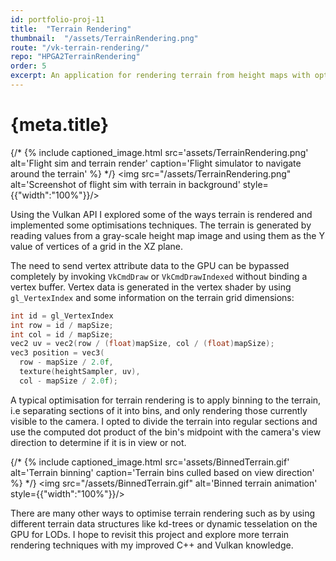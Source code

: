 ```yaml
---
id: portfolio-proj-11
title:  "Terrain Rendering"
thumbnail:  "/assets/TerrainRendering.png"
route: "/vk-terrain-rendering/"
repo: "HPGA2TerrainRendering"
order: 5
excerpt: An application for rendering terrain from height maps with optimizations such as view based culling, written in C++ with the Vulkan API.
---
```


# {meta.title}

{/* <!-- main content -->
{% include captioned_image.html src='assets/TerrainRendering.png' alt='Flight sim and terrain render' caption='Flight simulator to navigate around the terrain' %} */}
<img src="/assets/TerrainRendering.png" alt='Screenshot of flight sim with terrain in background' style={{"width":"100%"}}/>

Using the Vulkan API I explored some of the ways terrain is rendered and implemented some optimisations techniques. The terrain is generated by reading values from a gray-scale height map image and using them as the Y value of vertices of a grid in the XZ plane.

The need to send vertex attribute data to the GPU can be bypassed completely by invoking `VkCmdDraw` or `VkCmdDrawIndexed` without binding a vertex buffer. Vertex data is generated in the vertex shader by using `gl_VertexIndex` and some information on the terrain grid dimensions:
```c
int id = gl_VertexIndex
int row = id / mapSize;
int col = id / mapSize;
vec2 uv = vec2(row / (float)mapSize, col / (float)mapSize);
vec3 position = vec3(
  row - mapSize / 2.0f,
  texture(heightSampler, uv),
  col - mapSize / 2.0f);
```

A typical optimisation for terrain rendering is to apply binning to the terrain, i.e separating sections of it into bins, and only rendering those currently visible to the camera. I opted to divide the terrain into regular sections and use the computed dot product of the bin's midpoint with the camera's view direction to determine if it is in view or not.

{/* {% include captioned_image.html src='assets/BinnedTerrain.gif' alt='Terrain binning' caption='Terrain bins culled based on view direction' %} */}
<img src="/assets/BinnedTerrain.gif" alt='Binned terrain animation' style={{"width":"100%"}}/>

There are many other ways to optimise terrain rendering such as by using different terrain data structures like kd-trees or dynamic tesselation on the GPU for LODs. I hope to revisit this project and explore more terrain rendering techniques with my improved C++ and Vulkan knowledge.
